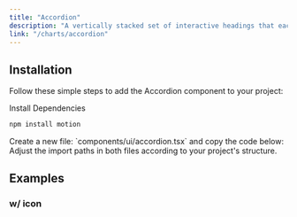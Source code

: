 ```yaml
---
title: "Accordion"
description: "A vertically stacked set of interactive headings that each reveal a section of content."
link: "/charts/accordion"
---
```


<ComponentPreview name="accordion-demo" />

## Installation

Follow these simple steps to add the Accordion component to your project:

<Steps>

<Step>
Install Dependencies
</Step>

```bash 
npm install motion
```

<Step>
    Create a new file: `components/ui/accordion.tsx` and copy the code below:
</Step>

<CollapsibleSource name="accordion" />

<Step>
    Adjust the import paths in both files according to your project's structure.
</Step>

</Steps>

## Examples

### w/ icon

<ComponentPreview name="accordion-icon" />
